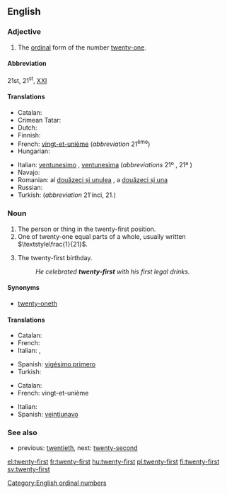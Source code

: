 ==English==

===Adjective===
{{en-adj|pos=[[twenty]]-[[first]]|-}}

# The [[ordinal number|ordinal]] form of the number [[twenty-one]].

====Abbreviation====
21st, 21<sup>st</sup>, [[XXI]]

====Translations====
{{trans-top|the ordinal form of the number twenty-one}}
* Catalan: {{t+|ca|vint-i-unè|m}}
* Crimean Tatar: {{tø|crh|yigirmi birinci}}
* Dutch: {{t-|nl|eenentwintigste}}
* Finnish: {{t+|fi|kahdeskymmenesensimmäinen}}
* French: [[vingt-et-unième]] (''abbreviation'' 21<sup>ème</sup>)
* Hungarian: {{t+|hu|huszonegyedik}}
{{trans-mid}}
* Italian: [[ventunesimo]] {{m}}, [[ventunesima]] {{f}} (''abbreviations'' 21º {{m}}, 21ª {{f}})
* Navajo: {{tø|nv|naadįįłaʼ góneʼ}}
* Romanian: al [[douăzeci și unulea]] {{m}}, a [[douăzeci și una]] {{f}}
* Russian: {{t|ru|двадцать первый|tr=dvádcat' p'érvyj}}
* Turkish: {{t|tr|yirmi birinci}} (''abbreviation'' 21'inci, 21.)
{{trans-bottom}}

===Noun===
{{en-noun|sg=[[twenty]]-[[first]]}}

# The person or thing in the twenty-first position.
# One of twenty-one equal parts of a whole, usually written <math>\textstyle\frac{1}{21}</math>.
# {{informal}} The twenty-first birthday.
#: ''He celebrated '''twenty-first''' with his first legal drinks.''

====Synonyms====
* [[twenty-oneth]]

====Translations====
{{trans-top|ordinal}}
* Catalan: {{t+|ca|vint-i-unè|m}}
* French: {{t+|fr|vingt-et-unième|m|f}}
* Italian: {{t+|it|ventunesimo|m}}, {{t-|it|ventunesima|f}}
{{trans-mid}}
* Spanish: [[vigésimo primero]]
* Turkish: {{t|tr|yirmi birinci}}
{{trans-bottom}}

{{trans-top|portion of a whole}}
* Catalan: {{t+|ca|vint-i-unè|m}}
* French: vingt-et-unième {{m}}
{{trans-mid}}
* Italian: {{t+|it|ventunesimo|m}}
* Spanish: [[veintiunavo]]
{{trans-bottom}}

===See also===
* previous: [[twentieth]], next: [[twenty-second]]

[[Category:English ordinal numbers]]

[[el:twenty-first]]
[[fr:twenty-first]]
[[hu:twenty-first]]
[[pl:twenty-first]]
[[fi:twenty-first]]
[[sv:twenty-first]]